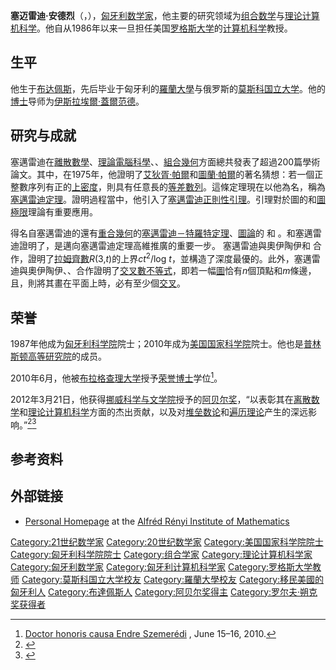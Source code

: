 {{eastern name order|匈牙利|匈牙利人名}}
{{Infobox scientist
| name                    = 塞迈雷迪·安德烈<br />Szemerédi Endre
| image                   = EndreSzemeredi2010C.jpg
| caption                 = 2010年5月
| birth_date              = {{Birth date and age|1940|08|21}}
| birth_place             = [[匈牙利王国_(1920年—1946年)|匈牙利]][[布达佩斯|布达佩斯]]
| death_date              = 
| death_place             = 
| nationality             = {{HUN}}
| field                   = [[计算机科学|计算机科学]]
| work_institution        = [[罗格斯大学|罗格斯大学]]
| alma_mater              = [[莫斯科国立大学|莫斯科国立大学]]
| doctoral_advisor        = [[伊斯拉埃爾·蓋爾范德|伊斯拉埃爾·蓋爾范德]]
| prizes                  = [[阿贝尔奖|阿贝尔奖]] (2012)<br>[[波利亞獎|波利亞獎]] (1975)<br>[[肖克獎|肖克獎]] (2008)<br> [[Leroy_P._Steele_Prize|Leroy P. Steele Prize]] (2008)<br>[[倫伊·阿爾弗雷德獎|倫伊·阿爾弗雷德獎]] (1973)<br>[[美国国家科学院|美国国家科学院]]院士
| doctoral_students       = Jaikumar Radhakrishnan<br>Ali Shokoufandeh<br>Ryan Martin<br> Sachin Lodha<br>[[Gábor_N._Sárközy|Gabor Sarkozy]]<br>Bela Csaba<br>赵羿<br>Ayman Khalfallah<br>Sarmad Abbasi
}}
'''塞迈雷迪·安德烈'''（{{lang-hu|'''Szemerédi Endre'''}}，{{bd|1940年|8月21日||catIdx=Szemerédi}}），[[匈牙利|匈牙利]][[数学家|数学家]]，他主要的研究领域为[[组合数学|组合数学]]与[[理论计算机科学|理论计算机科学]]。他自从1986年以来一旦担任美国[[罗格斯大学|罗格斯大学]]的[[计算机科学|计算机科学]]教授。

== 生平 ==
他生于[[布达佩斯|布达佩斯]]，先后毕业于匈牙利的[[羅蘭大學|羅蘭大學]]与俄罗斯的[[莫斯科国立大学|莫斯科国立大学]]。他的[[博士|博士]]导师为[[伊斯拉埃爾·蓋爾范德|伊斯拉埃爾·蓋爾范德]]。

== 研究与成就 ==

塞邁雷迪在[[離散數學|離散數學]]、[[理論電腦科學|理論電腦科學]]、{{link-en|算術組合|Arithmetic combinatorics}}、[[組合幾何|組合幾何]]方面總共發表了超過200篇學術論文。其中，在1975年，他證明了[[艾狄胥·帕爾|艾狄胥·帕爾]]和[[圖蘭·帕爾|圖蘭·帕爾]]的著名猜想：若一個正整數序列有正的[[自然密度#上自然密度|上密度]]，則具有任意長的[[等差數列|等差數列]]。這條定理現在以他為名，稱為[[塞邁雷迪定理|塞邁雷迪定理]]。證明過程當中，他引入了[[塞邁雷迪正則性引理|塞邁雷迪正則性引理]]。引理對於圖的{{link-en|性質檢驗|property testing}}和[[圖極限|圖極限]]理論有重要應用。

得名自塞邁雷迪的還有[[重合幾何|重合幾何]]的[[塞邁雷迪－特羅特定理|塞邁雷迪－特羅特定理]]、[[圖論|圖論]]的{{link-en|豪伊瑙爾－塞邁雷迪定理|Hajnal–Szemerédi theorem}}<!--依[[WP:外語譯音表/匈牙利語|WP:外語譯音表/匈牙利語]]暫譯-->和{{link-en|魯紹－塞邁雷迪問題|Ruzsa–Szemerédi problem}}<!--依[[WP:外語譯音表/匈牙利語|WP:外語譯音表/匈牙利語]]暫譯-->。{{link-en|奧伊陶伊·米克洛什|Miklós Ajtai}}和塞邁雷迪證明了{{link-en|拐角定理|corners theorem}}，是邁向塞邁雷迪定理高維推廣的重要一步。
塞邁雷迪與奧伊陶伊和{{link-en|科姆洛什·亞諾什|János Komlós}}<!--遵循[[科拉爾·亞諾什|科拉爾·亞諾什]]的先例和[[WP:外語譯音表/匈牙利語|WP:外語譯音表/匈牙利語]]暫譯-->合作，證明了[[拉姆齊數|拉姆齊數]]''R''(3,''t'')的上界''ct''<sup>2</sup>/log ''t''，並構造了深度最優的{{link-en|排序網絡|Sorting network}}。此外，塞邁雷迪與奧伊陶伊、{{link-en|瓦茨拉夫·赫瓦塔爾|Václav Chvátal}}、{{link-en|蒙提·紐邦|Monty Newborn}}合作證明了[[交叉數不等式|交叉數不等式]]，即若一幅[[圖_(數學)|圖]]恰有''n''個頂點和''m''條邊，且{{nowrap|''m'' > 4''n''}}，則將其畫在平面上時，必有至少{{nowrap|''m''<sup>3</sup> / 64''n''<sup>2</sup>}}個[[交叉數|交叉]]。

== 荣誉 ==
1987年他成为[[匈牙利科学院|匈牙利科学院]]院士；2010年成为[[美国国家科学院|美国国家科学院]]院士。他也是[[普林斯顿高等研究院|普林斯顿高等研究院]]的成员。

2010年6月，他被[[布拉格查理大学|布拉格查理大学]]授予[[荣誉博士|荣誉博士]]学位<ref>[http://kam.mff.cuni.cz/conferences/endrehc/ Doctor honoris causa Endre Szemerédi] {{Wayback|url=http://kam.mff.cuni.cz/conferences/endrehc/ |date=20200921025243 }}, June 15–16, 2010.</ref>。

2012年3月21日，他获得[[挪威科学与文学院|挪威科学与文学院]]授予的[[阿贝尔奖|阿贝尔奖]]，“以表彰其在[[离散数学|离散数学]]和[[理论计算机科学|理论计算机科学]]方面的杰出贡献，以及对[[堆垒数论|堆垒数论]]和[[遍历理论|遍历理论]]产生的深远影响。”<ref name=abel>{{cite web|title=Hungarian-American Endre Szemerédi named Abel Prize winner|url=http://www.abelprize.no/nyheter/vis.html?tid=54138|publisher=The Norwegian Academy of Science and Letters|accessdate=March 21, 2012|archive-date=2012-08-30|archive-url=https://web.archive.org/web/20120830095113/http://www.abelprize.no/nyheter/vis.html?tid=54138|dead-url=yes}}</ref><ref name=hindu>{{cite news|last=Ramachandran|first=R.|title=Hungarian mathematician Endre Szemerédi gets 2012 Abel Prize|url=http://www.thehindu.com/news/article3025783.ece?homepage=true|accessdate=22 March 2012|newspaper=The Hindu|date=March 22, 2012|archive-date=2014-11-29|archive-url=https://web.archive.org/web/20141129193924/http://www.thehindu.com/news/article3025783.ece?homepage=true|dead-url=no}}</ref>

==参考资料==
{{reflist}}

==外部链接==
{{commons category|Endre Szemerédi}}
*[https://web.archive.org/web/20150201025853/http://www.math-inst.hu/~szemered/ Personal Homepage] at the [[Alfréd_Rényi_Institute_of_Mathematics|Alfréd Rényi Institute of Mathematics]]

{{Schock Prize laureates}}
{{阿贝尔奖得主}}

{{Authority control}}
{{DEFAULTSORT:Szemeredi, Endre}}
[[Category:21世纪数学家|Category:21世纪数学家]]
[[Category:20世纪数学家|Category:20世纪数学家]]
[[Category:美国国家科学院院士|Category:美国国家科学院院士]]
[[Category:匈牙利科学院院士|Category:匈牙利科学院院士]]
[[Category:组合学家|Category:组合学家]]
[[Category:理论计算机科学家|Category:理论计算机科学家]]
[[Category:匈牙利数学家|Category:匈牙利数学家]]
[[Category:匈牙利计算机科学家|Category:匈牙利计算机科学家]]
[[Category:罗格斯大学教师|Category:罗格斯大学教师]]
[[Category:莫斯科国立大学校友|Category:莫斯科国立大学校友]]
[[Category:羅蘭大學校友|Category:羅蘭大學校友]]
[[Category:移民美國的匈牙利人|Category:移民美國的匈牙利人]]
[[Category:布達佩斯人|Category:布達佩斯人]]
[[Category:阿贝尔奖得主|Category:阿贝尔奖得主]]
[[Category:罗尔夫·朔克奖获得者|Category:罗尔夫·朔克奖获得者]]